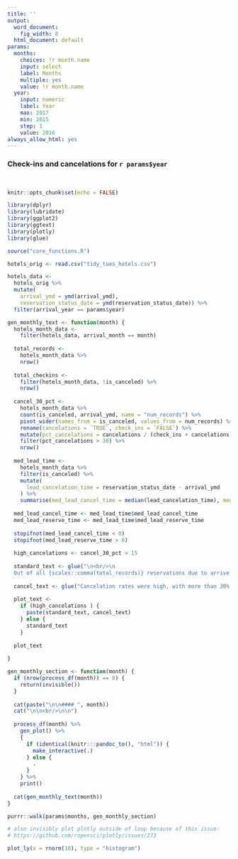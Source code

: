 ---
title: ''
output:
  word_document:
    fig_width: 8
  html_document: default
params:
  months:
    choices: !r month.name
    input: select
    label: Months
    multiple: yes
    value: !r month.name
  year:
    input: numeric
    label: Year
    max: 2017
    min: 2015
    step: 1
    value: 2016
always_allow_html: yes
---

### Check-ins and cancelations for `r params$year` {.tabset}

<br/>

```{r include=FALSE}
knitr::opts_chunk$set(echo = FALSE)

library(dplyr)
library(lubridate)
library(ggplot2)
library(ggtext)
library(plotly)
library(glue)

source("core_functions.R")
```

```{r}
hotels_orig <- read.csv("tidy_tues_hotels.csv")
```

```{r}
hotels_data <- 
  hotels_orig %>% 
  mutate(
    arrival_ymd = ymd(arrival_ymd),
    reservation_status_date = ymd(reservation_status_date)) %>%
  filter(arrival_year == params$year)
```

```{r echo=FALSE}
gen_monthly_text <- function(month) {
  hotels_month_data <- 
    filter(hotels_data, arrival_month == month)
  
  total_records <- 
    hotels_month_data %>% 
    nrow()
  
  total_checkins <- 
    filter(hotels_month_data, !is_canceled) %>% 
    nrow()
  
  cancel_30_pct <- 
    hotels_month_data %>% 
    count(is_canceled, arrival_ymd, name = "num_records") %>% 
    pivot_wider(names_from = is_canceled, values_from = num_records) %>% 
    rename(cancelations = `TRUE`, check_ins = `FALSE`) %>% 
    mutate(pct_cancelations = cancelations / (check_ins + cancelations) * 100) %>%
    filter(pct_cancelations > 30) %>% 
    nrow()
  
  med_lead_time <- 
    hotels_month_data %>% 
    filter(is_canceled) %>% 
    mutate(
      lead_cancelation_time = reservation_status_date - arrival_ymd
    ) %>% 
    summarise(med_lead_cancel_time = median(lead_cancelation_time), med_lead_reserve_time = median(lead_time))
  
  med_lead_cancel_time <- med_lead_time$med_lead_cancel_time
  med_lead_reserve_time <- med_lead_time$med_lead_reserve_time
  
  stopifnot(med_lead_cancel_time < 0)
  stopifnot(med_lead_reserve_time > 0)
  
  high_cancelations <- cancel_30_pct > 15
  
  standard_text <- glue("\n<br/>\n
  Out of all {scales::comma(total_records)} reservations due to arrive in {month}, {scales::comma(total_checkins)} ({scales::percent(total_checkins / total_records)}) eventually checked-in.")
  
  cancel_text <- glue("Cancelation rates were high, with more than 30% cancelations on {cancel_30_pct} days. On average (median), these reservations and cancelations were made {med_lead_reserve_time} and {abs(med_lead_cancel_time)} days before the arrival date, respectively.")
  
  plot_text <- 
    if (high_cancelations ) {
      paste(standard_text, cancel_text)
    } else {
      standard_text
    }
  
  plot_text
  
}
```

```{r}
gen_monthly_section <- function(month) {
  if (nrow(process_df(month)) == 0) {
    return(invisible())
  }
  
  cat(paste("\n\n#### ", month))
  cat("\n\n<br/>\n\n")
  
  process_df(month) %>% 
    gen_plot() %>% 
    {
      if (identical(knitr:::pandoc_to(), "html")) {
        make_interactive(.)
      } else {
        .
      }
    } %>% 
    print()
  
  cat(gen_monthly_text(month))
}
```

```{r results='asis'}
purrr::walk(params$months, gen_monthly_section)
```


```{r include=FALSE}
# also invisibly plot plotly outside of loop because of this issue:
# https://github.com/ropensci/plotly/issues/273

plot_ly(x = rnorm(10), type = "histogram")
```
